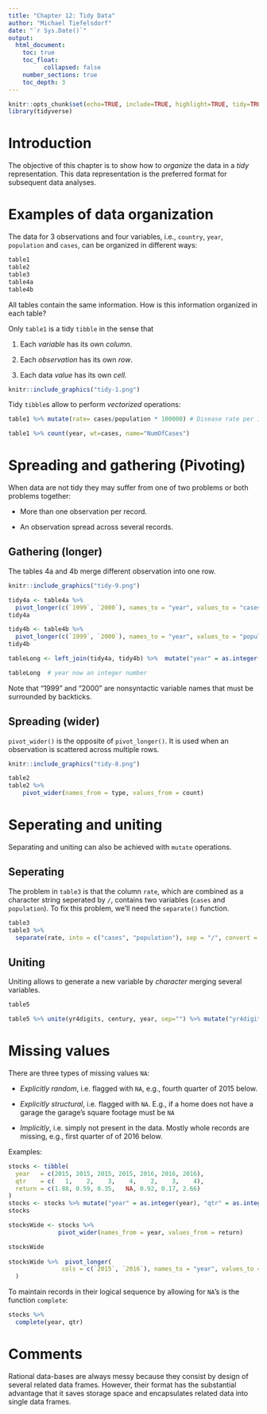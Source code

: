 ```yaml
---
title: "Chapter 12: Tidy Data"
author: "Michael Tiefelsdorf"
date: "`r Sys.Date()`"
output: 
  html_document:
    toc: true
    toc_float: 
          collapsed: false
    number_sections: true          
    toc_depth: 3 
---
```


```r
knitr::opts_chunk$set(echo=TRUE, include=TRUE, highlight=TRUE, tidy=TRUE, fig.width=7.2)
library(tidyverse)
```


# Introduction

The objective of this chapter is to show how to _organize_ the data in a _tidy_ representation. This data representation is the preferred format for subsequent data analyses.

# Examples of data organization
The data for 3 observations and four variables, i.e., `country`, `year`,  `population` and `cases`, can be organized in different ways:

```r
table1
table2
table3
table4a
table4b
```

All tables contain the same information. How is this information organized in each table?

Only `table1` is a tidy `tibble` in the sense that 

1. Each _variable_ has its own _column_.

1. Each _observation_ has its own _row_.

1. Each data _value_ has its own _cell_.

```r

knitr::include_graphics("tidy-1.png")

```

Tidy `tibble`s allow to perform _vectorized_ operations:
```r
table1 %>% mutate(rate= cases/population * 100000) # Disease rate per 100,000 persons

table1 %>% count(year, wt=cases, name="NumOfCases")
```

# Spreading and gathering (Pivoting)
When data are not tidy they may suffer from one of two problems or both problems together:

* More than one observation per record.

* An observation spread across several records.

## Gathering (longer)
The tables 4a and 4b merge different observation into one row. 

```r
knitr::include_graphics("tidy-9.png")
```

```r
tidy4a <- table4a %>% 
  pivot_longer(c(`1999`, `2000`), names_to = "year", values_to = "cases")
tidy4a

tidy4b <- table4b %>% 
  pivot_longer(c(`1999`, `2000`), names_to = "year", values_to = "population")
tidy4b

tableLong <- left_join(tidy4a, tidy4b) %>%  mutate("year" = as.integer(year))

tableLong  # year now an integer number
```

Note that "1999" and "2000" are nonsyntactic variable names that must be surrounded by backticks.

## Spreading (wider)
`pivot_wider()` is the opposite of `pivot_longer()`. It is used when an observation is scattered across multiple rows.

```r
knitr::include_graphics("tidy-8.png")
```

```r
table2
table2 %>%
    pivot_wider(names_from = type, values_from = count)
```

# Seperating and uniting
Separating and uniting can also be achieved with `mutate` operations.

## Seperating
The problem in `table3` is that the column `rate`, which are combined as a character string seperated by `/`, contains two variables (`cases` and `population`). To fix this problem, we'll need the `separate()` function. 

```r
table3
table3 %>% 
  separate(rate, into = c("cases", "population"), sep = "/", convert = TRUE)

```

## Uniting
Uniting allows to generate a new variable by _character_ merging several variables.

```r
table5

table5 %>% unite(yr4digits, century, year, sep="") %>% mutate("yr4digits" = as.integer(yr4digits))

```

# Missing values
There are three types of missing values `NA`:

* _Explicitly random_, i.e. flagged with `NA`, e.g., fourth quarter of 2015 below.

* _Explicitly structural_, i.e. flagged with `NA`. E.g., if a home does not have a garage the garage's square footage must be `NA`

* _Implicitly_, i.e. simply not present in the data. Mostly whole records are missing, e.g., first quarter of of 2016 below.

Examples:

```r

stocks <- tibble(
  year   = c(2015, 2015, 2015, 2015, 2016, 2016, 2016),
  qtr    = c(   1,    2,    3,    4,    2,    3,    4),
  return = c(1.88, 0.59, 0.35,   NA, 0.92, 0.17, 2.66)
)
stocks <- stocks %>% mutate("year" = as.integer(year), "qtr" = as.integer(qtr))
stocks
```

```r
stocksWide <- stocks %>% 
              pivot_wider(names_from = year, values_from = return)

stocksWide
  
stocksWide %>%  pivot_longer(
               cols = c(`2015`, `2016`), names_to = "year", values_to = "return", values_drop_na = TRUE
  )
```

To maintain records in their logical sequence by allowing for `NA`'s is the function `complete`:
```r
stocks %>% 
  complete(year, qtr)
```

# Comments
Rational data-bases are always messy because they consist by design of several related data frames. However, their format has the substantial advantage that it saves storage space and encapsulates related data into single data frames.